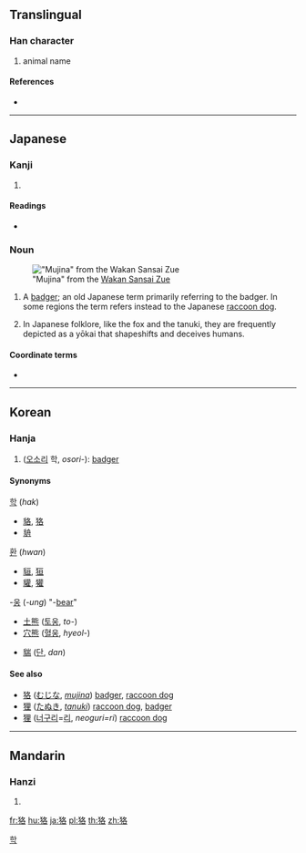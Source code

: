 {{character info/new}}
{{also|貉}}
==Translingual==

===Han character===
{{Han char|rn=94|rad=犬|as=06|sn=9|four=|canj=KHHER}}

# animal name

====References====
* {{Han ref|kx=0710.060|dkj=20366|dj=1122.120|hdz=21345.060|uh=72E2|ud=29410}}

----

==Japanese==

===Kanji===
{{ja-kanji|grade=|rs=犬06|style=s|kyu=貉}}

# {{defn|lang=ja|sort=犬06}}

====Readings====
* {{ja-readings|kanon=[[かく]] (kaku)|kun=[[むじな]] ([[w:mujina|mujina]])}}

===Noun===
{{ja-noun|むじな|ムジナ}}
[[File:Wakan Sansai Zue - Mujina.jpg|thumb|"Mujina" from the [[w:Wakan Sansai Zue|Wakan Sansai Zue]]]]

# A [[badger]]; an old Japanese term primarily referring to the badger. In some regions the term refers instead to the Japanese [[raccoon dog]].
# {{lb|ja|mythology|sort=むじな}} In Japanese folklore, like the fox and the tanuki, they are frequently depicted as a yōkai that shapeshifts and deceives humans.

====Coordinate terms====
* {{ja-r|狸|たぬき}}

----

==Korean==

===Hanja===
{{ko-hanja|hangeul=학|eumhun=|rv=hak|mr=hak|y=hak}}

# ([[오소리]] 학, ''osori-''): [[badger]]

====Synonyms====
{{top3}}
; [[학]] (''hak'')
* [[貉]], [[狢]]
* [[貈]]
{{mid3}}
; [[환]] (''hwan'')
* [[貆]], [[狟]]
* [[貛]], [[獾]]
{{mid3}}
; -[[웅]] (''-ung'') "-[[bear]]"
* [[土熊]] ([[토웅]], ''to-'')
* [[穴熊]] ([[혈웅]], ''hyeol-'')
{{bottom}}
* [[貒]] ([[단]], ''dan'')

====See also====
* [[#Japanese|狢]] ([[むじな]], ''[[w:mujina|mujina]]'') [[badger]], [[raccoon dog]]
* [[狸#Japanese|狸]] ([[たぬき]], ''[[w:tanuki#Name|tanuki]]'') [[raccoon dog]], [[badger]]
* [[狸#Korean|狸]] ([[너구리]]=[[리]], ''neoguri=ri'') [[raccoon dog]]

[[Category:Hanja readings|학]]

----

==Mandarin==

===Hanzi===
{{cmn-hanzi|pin=[[hé]] ([[he2]]), [[xún]] ([[xun2]])|wg=ho<sup>2</sup>, hsün<sup>2</sup>}}

# {{defn|lang=cmn|sort=犬06}}

[[fr:狢]]
[[hu:狢]]
[[ja:狢]]
[[pl:狢]]
[[th:狢]]
[[zh:狢]]
